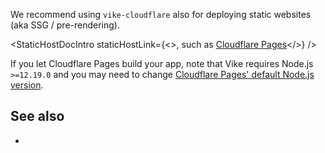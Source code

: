 
We recommend <Link href="/cloudflare#vike-cloudflare">using `vike-cloudflare`</Link> also for deploying static websites (aka <Link href="/pre-rendering#ssg">SSG / pre-rendering</Link>).

<StaticHostDocIntro
  staticHostLink={<>, such as <a href="https://pages.cloudflare.com/">Cloudflare Pages</a></>}
/>

<StaticHostDocStrategies name="Cloudflare Pages" />

If you let Cloudflare Pages build your app, note that Vike requires Node.js `>=12.19.0` and you may need to change <a href="https://developers.cloudflare.com/pages/platform/build-configuration#language-support-and-tools">Cloudflare Pages' default Node.js version</a>.

<StaticHostDocOutro />

## See also

- <Link href="/cloudflare" />
